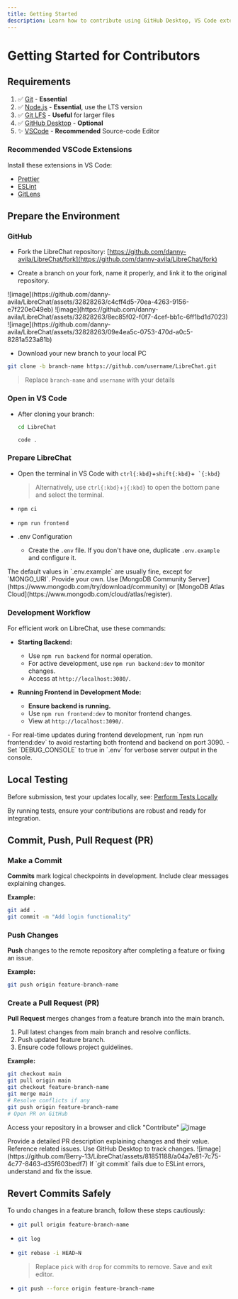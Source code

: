 ```yaml
---
title: Getting Started
description: Learn how to contribute using GitHub Desktop, VS Code extensions, and Git rebase.
---
```


# Getting Started for Contributors

## Requirements

1. ✅ [Git](https://git-scm.com/downloads) - **Essential**
2. ✅ [Node.js](https://nodejs.org/en/download) - **Essential**, use the LTS version
3. ✅ [Git LFS](https://git-lfs.com/) - **Useful** for larger files
4. ✅ [GitHub Desktop](https://desktop.github.com/) - **Optional**
5. ✨ [VSCode](https://code.visualstudio.com/Download) - **Recommended** Source-code Editor

### Recommended VSCode Extensions

Install these extensions in VS Code:

- [Prettier](https://marketplace.visualstudio.com/items?itemName=esbenp.prettier-vscode)
- [ESLint](https://marketplace.visualstudio.com/items?itemName=dbaeumer.vscode-eslint)
- [GitLens](https://marketplace.visualstudio.com/items?itemName=eamodio.gitlens)

## Prepare the Environment

### GitHub

- Fork the LibreChat repository: [https://github.com/danny-avila/LibreChat/fork](https://github.com/danny-avila/LibreChat/fork)

- Create a branch on your fork, name it properly, and link it to the original repository.

<Callout type="info" title="Screenshots:" emoji="📷" collapsible>
  ![image](https://github.com/danny-avila/LibreChat/assets/32828263/c4cff4d5-70ea-4263-9156-e7f220e049eb)
  ![image](https://github.com/danny-avila/LibreChat/assets/32828263/8ec85f02-f0f7-4cef-bb1c-6ff1bd1d7023)
  ![image](https://github.com/danny-avila/LibreChat/assets/32828263/09e4ea5c-0753-470d-a0c5-8281a523a81b)
</Callout>

- Download your new branch to your local PC

```sh filename="Download your LibreChat branch"
git clone -b branch-name https://github.com/username/LibreChat.git
```

> Replace `branch-name` and `username` with your details

### Open in VS Code

- After cloning your branch:
  ```sh filename="Navigate to LibreChat folder"
  cd LibreChat
  ```
  ```sh filename="Open in VS Code"
  code .
  ```

### Prepare LibreChat

- Open the terminal in VS Code with `ctrl{:kbd}`+`shift{:kbd}`+`` `{:kbd}``

  > Alternatively, use `ctrl{:kbd}`+`j{:kbd}` to open the bottom pane and select the terminal.

- ```sh filename="Install LibreChat dependencies"
  npm ci
  ```
- ```sh filename="Build Frontend"
  npm run frontend
  ```

- .env Configuration
  - Create the `.env` file. If you don't have one, duplicate `.env.example` and configure it.

<Callout type="warning" title="Warning">
  The default values in `.env.example` are usually fine, except for `MONGO_URI`. Provide your own.
  Use [MongoDB Community Server](https://www.mongodb.com/try/download/community) or [MongoDB Atlas
  Cloud](https://www.mongodb.com/cloud/atlas/register).
</Callout>

### Development Workflow

For efficient work on LibreChat, use these commands:

- **Starting Backend:**

  - Use `npm run backend` for normal operation.
  - For active development, use `npm run backend:dev` to monitor changes.
  - Access at `http://localhost:3080/`.

- **Running Frontend in Development Mode:**

  - **Ensure backend is running.**
  - Use `npm run frontend:dev` to monitor frontend changes.
  - View at `http://localhost:3090/`.

<Callout type="tip" title="Pro Tips">
  - For real-time updates during frontend development, run `npm run frontend:dev` to avoid
  restarting both frontend and backend on port 3090. - Set `DEBUG_CONSOLE` to true in `.env` for
  verbose server output in the console.
</Callout>

## Local Testing

Before submission, test your updates locally, see: [Perform Tests Locally](/docs/development/testing)

By running tests, ensure your contributions are robust and ready for integration.

## Commit, Push, Pull Request (PR)

### Make a Commit

**Commits** mark logical checkpoints in development. Include clear messages explaining changes.

**Example:**

```bash filename=" "
git add .
git commit -m "Add login functionality"
```

### Push Changes

**Push** changes to the remote repository after completing a feature or fixing an issue.

**Example:**

```bash filename=" "
git push origin feature-branch-name
```

### Create a Pull Request (PR)

**Pull Request** merges changes from a feature branch into the main branch.

1. Pull latest changes from main branch and resolve conflicts.
2. Push updated feature branch.
3. Ensure code follows project guidelines.

**Example:**

```bash filename=" "
git checkout main
git pull origin main
git checkout feature-branch-name
git merge main
# Resolve conflicts if any
git push origin feature-branch-name
# Open PR on GitHub
```

Access your repository in a browser and click "Contribute"
![image](https://github.com/danny-avila/LibreChat/assets/32828263/4da0a287-e6d3-4e75-af6b-4cffc28f593c)

<Callout type="info" title="Note:">
  Provide a detailed PR description explaining changes and their value. Reference related issues.
</Callout>

<Callout type="tip" title="Tip">
  Use GitHub Desktop to track changes.
  ![image](https://github.com/Berry-13/LibreChat/assets/81851188/a04a7e81-7c75-4c77-8463-d35f603bedf7)
</Callout>

<Callout type="warning" title="Warning">
  If `git commit` fails due to ESLint errors, understand and fix the issue.
</Callout>

## Revert Commits Safely

To undo changes in a feature branch, follow these steps cautiously:

- ```bash filename="1. Update local repository from feature branch:"
  git pull origin feature-branch-name
  ```

- ```bash filename="2. Review commit history to determine commits to revert:"
  git log
  ```

- ```bash filename="3. Start an interactive rebase for 'N' commits to revert:"
  git rebase -i HEAD~N
  ```

  > Replace `pick` with `drop` for commits to remove. Save and exit editor.

- ```bash filename="4. Force push changes to remote repository:"
  git push --force origin feature-branch-name
  ```
